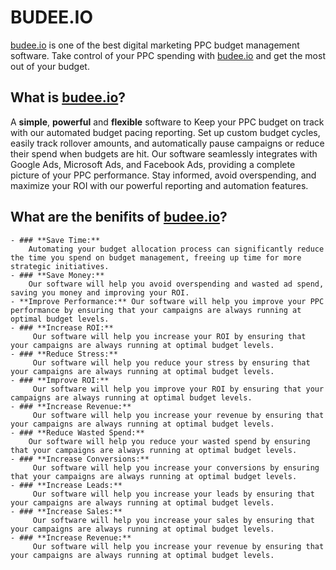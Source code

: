 # BUDEE.IO
 
[budee.io](https://budee.io) is one of the best digital marketing PPC budget management software. Take control of your PPC spending with [budee.io](https://budee.io) and get the most out of your budget.
## What is [budee.io](https://budee.io)?

A **simple**, **powerful** and **flexible** software to Keep your PPC budget on track with our automated budget pacing reporting. Set up custom budget cycles, easily track rollover amounts, and automatically pause campaigns or reduce their spend when budgets are hit. Our software seamlessly integrates with Google Ads, Microsoft Ads, and Facebook Ads, providing a complete picture of your PPC performance. Stay informed, avoid overspending, and maximize your ROI with our powerful reporting and automation features.

## What are the benifits of [budee.io](https://budee.io)?
    - ### **Save Time:** 
        Automating your budget allocation process can significantly reduce the time you spend on budget management, freeing up time for more strategic initiatives.
    - ### **Save Money:** 
        Our software will help you avoid overspending and wasted ad spend, saving you money and improving your ROI.
    - **Improve Performance:** Our software will help you improve your PPC performance by ensuring that your campaigns are always running at optimal budget levels.
    - ### **Increase ROI:**
         Our software will help you increase your ROI by ensuring that your campaigns are always running at optimal budget levels.
    - ### **Reduce Stress:**
         Our software will help you reduce your stress by ensuring that your campaigns are always running at optimal budget levels.
    - ### **Improve ROI:**
         Our software will help you improve your ROI by ensuring that your campaigns are always running at optimal budget levels.
    - ### **Increase Revenue:**
         Our software will help you increase your revenue by ensuring that your campaigns are always running at optimal budget levels.
    - ### **Reduce Wasted Spend:** 
        Our software will help you reduce your wasted spend by ensuring that your campaigns are always running at optimal budget levels.
    - ### **Increase Conversions:**
         Our software will help you increase your conversions by ensuring that your campaigns are always running at optimal budget levels.
    - ### **Increase Leads:**
         Our software will help you increase your leads by ensuring that your campaigns are always running at optimal budget levels.
    - ### **Increase Sales:**
         Our software will help you increase your sales by ensuring that your campaigns are always running at optimal budget levels.
    - ### **Increase Revenue:**
         Our software will help you increase your revenue by ensuring that your campaigns are always running at optimal budget levels.
   